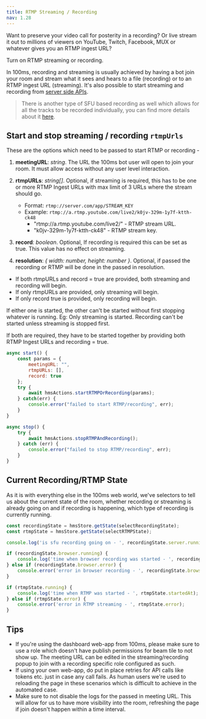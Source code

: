 ```yaml
---
title: RTMP Streaming / Recording
nav: 1.28
---
```



Want to preserve your video call for posterity in a recording?
Or live stream it out to millions of viewers on YouTube, Twitch, Facebook, MUX or whatever gives you an RTMP ingest URL?

Turn on RTMP streaming or recording.

In 100ms, recording and streaming is usually achieved by having a bot join your room
and stream what it sees and hears to a file (recording) or to an RTMP ingest URL (streaming).
It's also possible to start streaming and recording from [server side APIs](/server-side/v2/Destinations/rtmp-streaming-and-browser-recording).

> There is another type
> of SFU based recording as well which allows for all the tracks to be recorded individually, you can find more details about it
> [here](/server-side/v2/Destinations/recording).

## Start and stop streaming / recording `rtmpUrls`

These are the options which need to be passed to start RTMP or recording -

1. **meetingURL**: _string_. The URL the 100ms bot user will open to join your room. It must allow access without any user level interaction.
2. **rtmpURLs**: _string[]_. Optional, if streaming is required, this has to be one or more RTMP Ingest URLs with max limit of 3 URLs where the stream should go.

    - Format: `rtmp://server.com/app/STREAM_KEY`
    - Example: `rtmp://a.rtmp.youtube.com/live2/k0jv-329m-1y7f-ktth-ck48`
        - "rtmp://a.rtmp.youtube.com/live2/" - RTMP stream URL.
        - "k0jv-329m-1y7f-ktth-ck48" - RTMP stream key.

    <RtmpExternalConfig />

3. **record**: _boolean_. Optional, If recording is required this can be set as true. This value has no effect on streaming.
4. **resolution**: _\{ width: number, height: number }_. Optional, if passed the recording or RTMP will be done in the passed in resolution.

-   If both rtmpURLs and record = true are provided, both streaming and recording will begin.
-   If only rtmpURLs are provided, only streaming will begin.
-   If only record true is provided, only recording will begin.

If either one is started, the other can't be started without first stopping whatever is running.
Eg: Only streaming is started. Recording can't be started unless streaming is stopped first.

If both are required, they have to be started together by providing both RTMP Ingest URLs and recording = true.

```js
async start() {
    const params = {
        meetingURL: "",
        rtmpURLs: [],
        record: true
    };
    try {
        await hmsActions.startRTMPOrRecording(params);
    } catch(err) {
        console.error("failed to start RTMP/recording", err);
    }
}

async stop() {
    try {
        await hmsActions.stopRTMPAndRecording();
    } catch (err) {
        console.error("failed to stop RTMP/recording", err);
    }
}

```

## Current Recording/RTMP State

As it is with everything else in the 100ms web world, we've selectors to tell us about the current state of the room,
whether recording or streaming is already going on and if recording is happening, which type of recording is currently running.

```js
const recordingState = hmsStore.getState(selectRecordingState);
const rtmpState = hmsStore.getState(selectRTMPState);

console.log('is sfu recording going on - ', recordingState.server.running);

if (recordingState.browser.running) {
    console.log('time when browser recording was started - ', recordingState.browser.startedAt);
} else if (recordingState.browser.error) {
    console.error('error in browser recording - ', recordingState.browser.error);
}

if (rtmpState.running) {
    console.log('time when RTMP was started - ', rtmpState.startedAt);
} else if (rtmpState.error) {
    console.error('error in RTMP streaming - ', rtmpState.error);
}
```

## Tips

-   If you're using the dashboard web-app from 100ms, please make sure to use a role which doesn't have publish permissions for beam tile to not show up.
    The meeting URL can be edited in the streaming/recording popup to join with a recording specific role configured as such.
-   If using your own web-app, do put in place retries for API calls like tokens etc. just in case any call fails. As human users we're
    used to reloading the page in these scenarios which is difficult to achieve in the automated case.
-   Make sure to not disable the logs for the passed in meeting URL. This will allow for us to have more visibility into the room, refreshing the page
    if join doesn't happen within a time interval.
